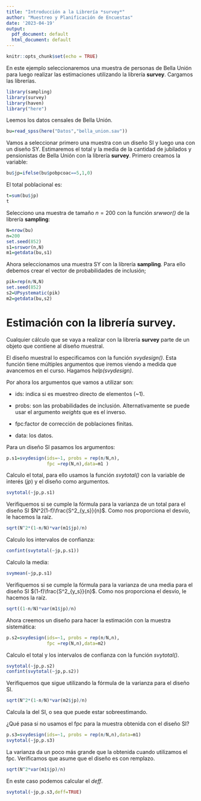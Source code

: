 ```yaml
---
title: "Introducción a la Librería *survey*"
author: "Muestreo y Planificación de Encuestas"
date: '2023-04-19'
output:
  pdf_document: default
  html_document: default
---
```


```r
knitr::opts_chunk$set(echo = TRUE)
```

En este ejemplo seleccionaremos una muestra de personas de Bella Unión para luego realizar las estimaciones utilizando la librería **survey**. Cargamos las librerías.

```r
library(sampling)
library(survey)
library(haven)
library("here")
```
Leemos los datos censales de Bella Unión.
```r
bu=read_spss(here("Datos","bella_union.sav"))
```
Vamos a seleccionar primero una muestra con un diseño SI y luego una con un diseño SY. Estimaremos el total y la media de la cantidad de jubilados y pensionistas de Bella Unión con la librería **survey**. Primero creamos la variable:

```r
bu$jp=ifelse(bu$pobpcoac==5,1,0)
```

El total poblacional es:

```r
t=sum(bu$jp)  
t
```

Selecciono una muestra de tamaño $n=200$ con la función *srwwor()* de la librería **sampling**:

```r
N=nrow(bu)
n=200
set.seed(852)
s1=srswor(n,N)
m1=getdata(bu,s1)
```
Ahora seleccionamos una muestra SY con la librería **sampling**. Para ello debemos crear el vector de probabilidades de inclusión;
```r
pik=rep(n/N,N)
set.seed(852)
s2=UPsystematic(pik)
m2=getdata(bu,s2)
```

# Estimación con la librería survey.

Cualquier cálculo que se vaya a realizar con la librería **survey** parte de un objeto que contiene al diseño muestral. 

El diseño muestral lo especificamos con la función *svydesign()*. Esta función tiene múltiples argumentos que iremos viendo a medida que avancemos en el curso. Hagamos *help(svydesign)*.

Por ahora los argumentos que vamos a utilizar son:

* ids: indica si es muestreo directo de elementos (~1).

* probs: son las probabilidades de inclusión. Alternativamente se puede usar el argumento *weights* que es el inverso.

* fpc:factor de corrección de poblaciones finitas.

* data: los datos.

Para un diseño SI pasamos los argumentos:

```r
p.s1=svydesign(ids=~1, probs = rep(n/N,n),
               fpc =rep(N,n),data=m1 )
```
Calculo el total, para ello usamos la función *svytotal()* con la variable de interés (*jp*) y el diseño como argumentos.

```r
svytotal(~jp,p.s1)
```
Verifiquemos si se cumple la fórmula para la varianza de un total para el diseño SI $N^2(1-f)\frac{S^2_{y_s}}{n}$. Como nos proporciona el desvío, le hacemos la raíz.

```r
sqrt(N^2*(1-n/N)*var(m1$jp)/n)
```

Calculo los intervalos de confianza:

```r
confint(svytotal(~jp,p.s1))
```

Calculo la media:

```r
svymean(~jp,p.s1)
```
Verifiquemos si se cumple la fórmula para la varianza de una media para el diseño SI $(1-f)\frac{S^2_{y_s}}{n}$. Como nos proporciona el desvío, le hacemos la raíz.

```r
sqrt((1-n/N)*var(m1$jp)/n)
```

Ahora creemos un diseño para hacer la estimación con la muestra sistemática:
```r
p.s2=svydesign(ids=~1, probs = rep(n/N,n),
               fpc =rep(N,n),data=m2)
```
Calculo el total y los intervalos de confianza con la función *svytotal()*.

```r
svytotal(~jp,p.s2)
confint(svytotal(~jp,p.s2))
```
Verifiquemos que sigue utilizando la fórmula de la varianza para el diseño SI.
```r
sqrt(N^2*(1-n/N)*var(m2$jp)/n)
```
Calcula la del SI, o sea que puede estar sobreestimando.

¿Qué pasa si no usamos el fpc para la muestra obtenida con el diseño SI?

```r
p.s3=svydesign(ids=~1, probs = rep(n/N,n),data=m1)
svytotal(~jp,p.s3)
```
La varianza da un poco más grande que la obtenida cuando utilizamos el fpc. Verificamos que asume que el diseño es con remplazo.
```r
sqrt(N^2*var(m1$jp)/n)
```
En este caso podemos calcular el *deff*.
```r
svytotal(~jp,p.s3,deff=TRUE)
```